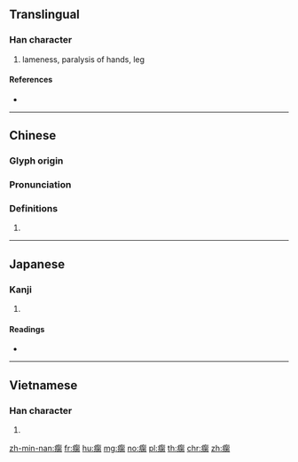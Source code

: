 {{character info/new}}
==Translingual==

===Han character===
{{Han char|rn=104|rad=疒|as=11|sn=16|four=00127|canj=KKRB|ids=⿸疒𦙲}}

# lameness, paralysis of hands, leg

====References====
* {{Han ref|kx=0779.320|dkj=22464|dj=1189.170|hdz=42695.020|uh=7638|ud=30264|bh=BF61|bd=48993}}

----

==Chinese==
{{zh-forms}}

===Glyph origin===
{{Han etym}}

===Pronunciation===
{{zh-pron
|m=qué
|ma=y
|c=ke4,koe4
|h=pfs=
|md=
|mn=qz,xm,zz:kiô/qz:khêr/tp,xm:khê/kh,zz:khôe
|mn_note=kiô - literary; khêr/khê/khôe - vernacular
|w=
|mc=y
|oc=y
|cat=
}}

===Definitions===
{{zh-hanzi}}

# {{rfdef|lang=zh}}

----

==Japanese==

===Kanji===
{{ja-kanji|grade=|rs=疒11}}

# {{defn|lang=ja|sort=疒11}}

====Readings====
* {{ja-readings|on=[[か]] (ka)|kun=|nanori=}}

----

==Vietnamese==

===Han character===
{{vi-hantu|[[qua]], [[cài]]|rs=疒11}}

# {{defn|lang=vi|sort=疒11}}

[[zh-min-nan:瘸]]
[[fr:瘸]]
[[hu:瘸]]
[[mg:瘸]]
[[no:瘸]]
[[pl:瘸]]
[[th:瘸]]
[[chr:瘸]]
[[zh:瘸]]
